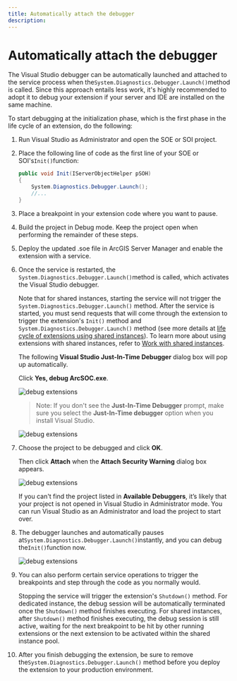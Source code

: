 ```yaml
---
title: Automatically attach the debugger
description:
---
```


# Automatically attach the debugger

The Visual Studio debugger can be automatically launched and attached to the service process when the`System.Diagnostics.Debugger.Launch()`method is called. Since this approach entails less work, it's highly recommended to adopt it to debug your extension if your server and IDE are installed on the same machine.  

To start debugging at the initialization phase, which is the first phase in the life cycle of an extension, do the following:  

1.  Run Visual Studio as Administrator and open the SOE or SOI project.

2.  Place the following line of code as the first line of your SOE or SOI's`Init()`function:

    ```cs
	public void Init(IServerObjectHelper pSOH) 
	{ 
		System.Diagnostics.Debugger.Launch(); 
		//... 
	} 
    ```

3.  Place a breakpoint in your extension code where you want to pause.  

4.  Build the project in Debug mode. Keep the project open when performing the remainder of these steps.  

5.  Deploy the updated .soe file in ArcGIS Server Manager and enable the extension with a service.  

6.  Once the service is restarted, the `System.Diagnostics.Debugger.Launch()`method is called, which activates the Visual Studio debugger.  

    Note that for shared instances, starting the service will not trigger the `System.Diagnostics.Debugger.Launch()` method. After the service is started, you must send requests that will come through the extension to trigger the extension's `Init()` method and `System.Diagnostics.Debugger.Launch()` method (see more details at [life cycle of extensions using shared instances](../develop-extensions-for-shared-instances-net/#life-cycle-of-extensions-using-shared-instances)). To learn more about using extensions with shared instances, refer to [Work with shared instances](../develop-extensions-for-shared-instances-net/).

    The following **Visual Studio Just-In-Time Debugger** dialog box will pop up automatically.  

    Click **Yes, debug ArcSOC.exe**.  

    ![](./bitmaps/VSJustInTimeDebugger0.png "debug extensions") 

    > Note: If you don't see the **Just-In-Time Debugger** prompt, make sure you select the **Just-In-Time debugger** option when you install Visual Studio. 

    ![](./bitmaps/VSJustInTimeDebugger1.png "debug extensions") 

7.  Choose the project to be debugged and click **OK**.  

    Then click **Attach** when the **Attach Security Warning** dialog box appears.  

    ![](./bitmaps/VSJustInTimeDebugger2.png "debug extensions")  

    If you can't find the project listed in **Available Debuggers**, it’s likely that your project is not opened in Visual Studio in Administrator mode. You can run Visual Studio as an Administrator and load the project to start over.  

8.  The debugger launches and automatically pauses at`System.Diagnostics.Debugger.Launch()`instantly, and you can debug the`Init()`function now.  

    ![](./bitmaps/VSJustInTimeDebugger3.png "debug extensions")  

9.  You can also perform certain service operations to trigger the breakpoints and step through the code as you normally would.

    Stopping the service will trigger the extension's `Shutdown()` method. For dedicated instance, the debug session will be automatically terminated once the `Shutdown()` method finishes executing. For shared instances, after `Shutdown()` method finishes executing, the debug session is still active, waiting for the next breakpoint to be hit by other running extensions or the next extension to be activated within the shared instance pool. 

10. After you finish debugging the extension, be sure to remove the`System.Diagnostics.Debugger.Launch()` method before you deploy the extension to your production environment. 